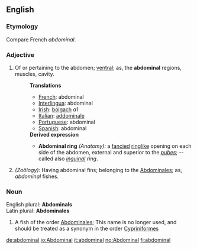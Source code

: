 ==English==
===Etymology===
Compare French ''abdominal''.
===Adjective===
#Of or pertaining to the abdomen; [[ventral]]; as, the '''abdominal''' regions, muscles, cavity.
#:'''Translations'''
#:*[[French]]: abdominal
#:*[[Interlingua]]: abdominal
#:*[[Irish]]: [[bolgach]] ''a1''
#:*[[Italian]]: [[addominale]]
#:*[[Portuguese]]: abdominal
#:*[[Spanish]]: abdominal
#:'''Derived expression'''
#:*'''Abdominal ring''' ''(Anatomy):'' a [[fancied]] [[ringlike]] opening on each side of the abdomen, external and superior to the ''[[pubes]]''; -- called also ''[[inguinal]] ring''.
#''(Zoölogy):'' Having abdominal fins; belonging to the [[Abdominales]]; as, ''abdominal'' fishes.
===Noun===
English plural: '''Abdominals'''<br>
Latin plural: '''Abdominales'''
#A fish of the order [[Abdominales]];  This name is no longer used, and should be treated as a synonym in the order [[Cypriniformes]]

[[de:abdominal]]
[[io:Abdominal]]
[[it:abdominal]]
[[no:Abdominal]]
[[fi:abdominal]]